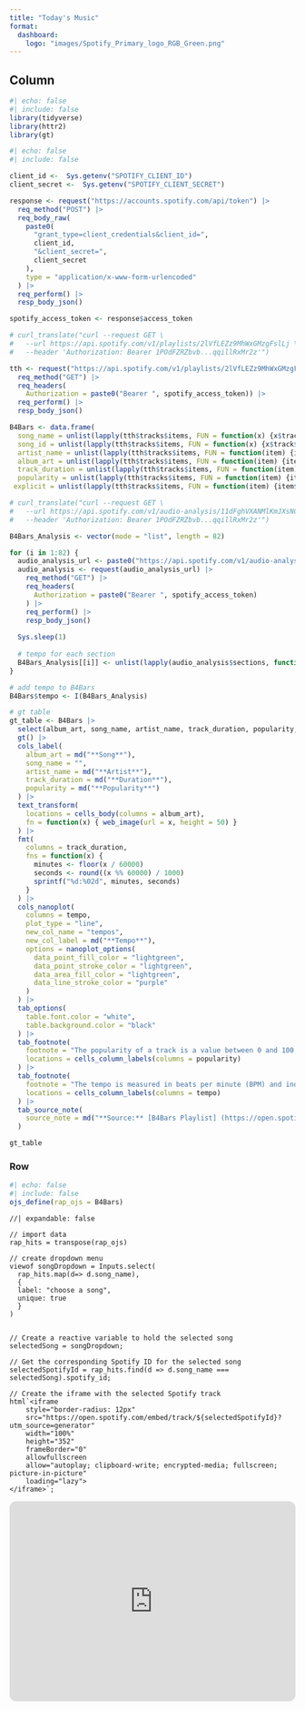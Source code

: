 ```yaml
---
title: "Today's Music"
format: 
  dashboard: 
    logo: "images/Spotify_Primary_logo_RGB_Green.png"
---
```


## Column {width="50%"}

```r
#| echo: false
#| include: false
library(tidyverse)
library(httr2)
library(gt)
```


```r
#| echo: false
#| include: false

client_id <-  Sys.getenv("SPOTIFY_CLIENT_ID")
client_secret <-  Sys.getenv("SPOTIFY_CLIENT_SECRET")

response <- request("https://accounts.spotify.com/api/token") |>
  req_method("POST") |>
  req_body_raw(
    paste0(
      "grant_type=client_credentials&client_id=",
      client_id,
      "&client_secret=",
      client_secret
    ),
    type = "application/x-www-form-urlencoded"
  ) |>
  req_perform() |>
  resp_body_json()

spotify_access_token <- response$access_token
```



```r
# curl_translate("curl --request GET \
#   --url https://api.spotify.com/v1/playlists/2lVfLEZz9MhWxGMzgFslLj \
#   --header 'Authorization: Bearer 1POdFZRZbvb...qqillRxMr2z'")

tth <- request("https://api.spotify.com/v1/playlists/2lVfLEZz9MhWxGMzgFslLj") |> 
  req_method("GET") |> 
  req_headers(
    Authorization = paste0("Bearer ", spotify_access_token)) |> 
  req_perform() |>
  resp_body_json()
```



```r
B4Bars <- data.frame(
  song_name = unlist(lapply(tth$tracks$items, FUN = function(x) {x$track$name})),
  song_id = unlist(lapply(tth$tracks$items, FUN = function(x) {x$track$id})),
  artist_name = unlist(lapply(tth$tracks$items, FUN = function(item) {item$track$album$artists[[1]]$name})),
  album_art = unlist(lapply(tth$tracks$items, FUN = function(item) {item$track$album$images[[1]]$url})),
  track_duration = unlist(lapply(tth$tracks$items, FUN = function(item) {item$track$duration_ms})),
  popularity = unlist(lapply(tth$tracks$items, FUN = function(item) {item$track$popularity})),
 explicit = unlist(lapply(tth$tracks$items, FUN = function(item) {item$track$explicit})))
```



```r
# curl_translate("curl --request GET \
#   --url https://api.spotify.com/v1/audio-analysis/11dFghVXANMlKmJXsNCbNl \
#   --header 'Authorization: Bearer 1POdFZRZbvb...qqillRxMr2z'")

B4Bars_Analysis <- vector(mode = "list", length = 82)

for (i in 1:82) {
  audio_analysis_url <- paste0("https://api.spotify.com/v1/audio-analysis/", B4Bars$song_id[i])
  audio_analysis <- request(audio_analysis_url) |>
    req_method("GET") |>
    req_headers(
      Authorization = paste0("Bearer ", spotify_access_token)
    ) |>
    req_perform() |>
    resp_body_json()
  
  Sys.sleep(1)
  
  # tempo for each section
  B4Bars_Analysis[[i]] <- unlist(lapply(audio_analysis$sections, function(x) x$tempo))
}

# add tempo to B4Bars
B4Bars$tempo <- I(B4Bars_Analysis)
```


```r
# gt table
gt_table <- B4Bars |> 
  select(album_art, song_name, artist_name, track_duration, popularity, tempo) |> 
  gt() |> 
  cols_label( 
    album_art = md("**Song**"), 
    song_name = "", 
    artist_name = md("**Artist**"), 
    track_duration = md("**Duration**"), 
    popularity = md("**Popularity**") 
  ) |> 
  text_transform( 
    locations = cells_body(columns = album_art),
    fn = function(x) { web_image(url = x, height = 50) }
  ) |> 
  fmt( 
    columns = track_duration, 
    fns = function(x) { 
      minutes <- floor(x / 60000) 
      seconds <- round((x %% 60000) / 1000)
      sprintf("%d:%02d", minutes, seconds) 
    } 
  ) |> 
  cols_nanoplot(
    columns = tempo,
    plot_type = "line",
    new_col_name = "tempos",
    new_col_label = md("**Tempo**"),
    options = nanoplot_options(
      data_point_fill_color = "lightgreen",
      data_point_stroke_color = "lightgreen",
      data_area_fill_color = "lightgreen",
      data_line_stroke_color = "purple"
    )
  ) |> 
  tab_options(
    table.font.color = "white",
    table.background.color = "black"
  ) |> 
  tab_footnote(
    footnote = "The popularity of a track is a value between 0 and 100, where 100 represents the most popular and 0 represents the least popular. This metric reflects how frequently a track has been played in recent times.",
    locations = cells_column_labels(columns = popularity)
  ) |> 
  tab_footnote(
    footnote = "The tempo is measured in beats per minute (BPM) and indicates the speed at which the music is played. We illustrate how the tempo varies across different sections of a given song.",
    locations = cells_column_labels(columns = tempo)
  ) |> 
  tab_source_note(
    source_note = md("**Source:** [B4Bars Playlist] (https://open.spotify.com/playlist/2lVfLEZz9MhWxGMzgFslLj)")
  )

gt_table

```


### Row {height="30%"}

```r
#| echo: false
#| include: false
ojs_define(rap_ojs = B4Bars)
```


```ojs
//| expandable: false

// import data
rap_hits = transpose(rap_ojs)

// create dropdown menu
viewof songDropdown = Inputs.select(
  rap_hits.map(d=> d.song_name),
  {
  label: "choose a song",
  unique: true
  }
)


// Create a reactive variable to hold the selected song
selectedSong = songDropdown;

// Get the corresponding Spotify ID for the selected song
selectedSpotifyId = rap_hits.find(d => d.song_name === selectedSong).spotify_id;

// Create the iframe with the selected Spotify track
html`<iframe
    style="border-radius: 12px"
    src="https://open.spotify.com/embed/track/${selectedSpotifyId}?utm_source=generator"
    width="100%"
    height="352"
    frameBorder="0"
    allowfullscreen
    allow="autoplay; clipboard-write; encrypted-media; fullscreen; picture-in-picture"
    loading="lazy">
</iframe>`;
```


<iframe 
    style="border-radius: 12px" 
    src="https://open.spotify.com/embed/track/0UwtT6ePrSWejSJeJ0wxWU?utm_source=generator" 
    width="100%" 
    height="352" 
    frameBorder="0" 
    allowfullscreen 
    allow="autoplay; clipboard-write; encrypted-media; fullscreen; picture-in-picture" 
    loading="lazy">
</iframe>


